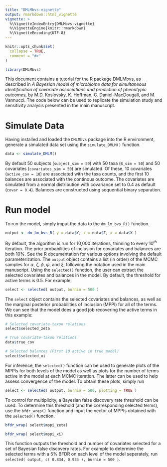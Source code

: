 ```yaml
---
title: "DMLMbvs-vignette"
output: rmarkdown::html_vignette
vignette: >
  %\VignetteIndexEntry{DMLMbvs-vignette}
  %\VignetteEngine{knitr::rmarkdown}
  %\VignetteEncoding{UTF-8}
---
```


```r
knitr::opts_chunk$set(
  collapse = TRUE,
  comment = "#>"
)
```

```r
library(DMLMbvs)
```
This document contains a tutorial for the R package DMLMbvs, as described in *A Bayesian model of microbiome data for simultaneous identification of covariate associations and prediction of phenotypic outcomes,* by M.D. Koslovsky, K. Hoffman, C. Daniel-MacDougall, and M. Vannucci. The code below can be used to replicate the simulation study and sensitivity analysis presented in the main manuscript. 

# Simulate Data
Having installed and loaded the `DMLMbvs` package into the R environment, generate a simulated data set using the `simulate_DMLM()` function. 

```r
data <- simulate_DMLM()
```

By default 50 subjects (`subject_sim = 50`) with 50 taxa (`B_sim = 50`) and 50 covariates (`covariates_sim = 50`) are simulated. Of these, 10 covariates (`active_cov = 10`) are associated with the taxa counts, and the first 10 balances are associated with the continous outcome. The covariates are simulated from a normal distribution with covariance set to 0.4 as default (`covar = 0.4`). Balances are constructed using sequential binary separation. 

# Run model
To run the model, simply imput the data to the `dm_lm_bvs_R()` function.  

```r
output <- dm_lm_bvs_R( y = data$Y, z = data$Z, x = data$X )
```
By default, the algorithm is run for 10,000 iterations, thinning to every 10$^{th}$ iteration. The prior probabilities of inclusion for covariates and balances are both 10%. See the R documentation for various options involving the default parameterization. The `output` object contains a list (in order) of the MCMC samples for $\alpha$, $\zeta$, $\phi$, $\psi$, and $\xi$, following the notation used in the main manuscript. Using the `selected()` function, the user can extract the selected covariates and balances in the model. By default, the threshold for active terms is 0.5. For example, 
```r
select <- selected( output, burnin = 500 )
```

The `select` object contains the selected covariates and balances, as well as the marginal posterior probabilities of inclusion (MPPI) for all of the terms. We can see that the model does a good job recovering the active terms in this example:
```r
# Selected covariate-taxon relations
select$selected_zeta

# True covariate-taxon relations
data$true_cov

# Selected balances (First 10 active in true model)
select$selected_xi
```

For inference, the `selected()` function can be used to generate plots of the MPPIs for both levels of the model as well as plots for the number of terms active in the model at each MCMC iteration. The latter can be used to help assess convergence of the model. To obtain these plots, simply run 

```r
select <- selected( output, burnin = 500, plotting = TRUE )
```

To control for multiplicity, a Bayesian false discovery rate threshold can be used. To determine this threshold (and the corresponding selected terms), use the `bfdr_wrap()` function and input the vector of MPPIs obtained with the `selected()` function. 
```r
bfdr_wrap( select$mppi_zeta)

bfdr_wrap( select$mppi_xi)
```

This function outputs the threshold and number of covariates selected for a set of Bayesian false discovery rates. For example to determine the selected terms with a 5% BFDR on each level of the model seperately, run `selected( output, c( 0.834, 0.934 ), burnin = 500 )`.

